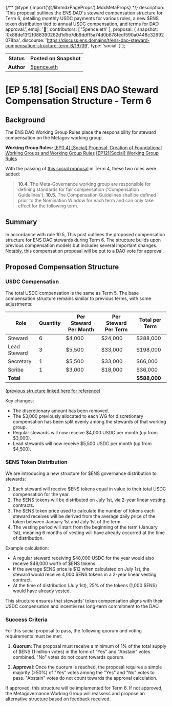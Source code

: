{/** @type {import('@/lib/mdxPageProps').MdxMetaProps} */}
    description: 'This proposal outlines the ENS DAO\'s steward compensation structure for Term 6, detailing monthly USDC payments for various roles, a new $ENS token distribution tied to annual USDC compensation, and terms for DAO approval.',
    emoji: '📖',
    contributors: [
        '5pence.eth'
    ],
    proposal: {
        snapshot: '0x88de13f2f088390262d1d5e7db9ddff5a74d0b878fedf590a0448c32692078ba',
        discourse: 'https://discuss.ens.domains/t/ens-dao-steward-compensation-structure-term-6/19739',
        type: 'social'
    }
};

| Status     | Posted on Snapshot                           |
| ---------- | -------------------------------------------- |
| **Author** | [5pence.eth](https://twitter.com/5pence_eth) |

# [EP 5.18] [Social] ENS DAO Steward Compensation Structure - Term 6

## Background

The ENS DAO Working Group Rules place the responsibility for steward compensation on the Metagov working group.

**Working Group Rules:**
[[EP0.4] [Social] Proposal: Creation of Foundational Working Groups and Working Group Rules](https://docs.ens.domains/v/governance/governance-proposals/term-0/ep4-social-proposal-creation-of-foundational-working-groups-and-working-group-rules)
[[EP12][Social] Working Group Rules ](https://discuss.ens.domains/t/ep12-social-working-group-rules/12953)

With the passing of [this social proposal](https://snapshot.org/#/ens.eth/proposal/0x26a5c8dec547837495707e70446d1e7cd874a91f75753c602998f6e70083a266) in Term 4, these two rules were added:

> **10.4.** The Meta-Governance working group are responsible for defining standards for fair compensation ('Compensation Guidelines').
> **10.5.** The Compensation Guidelines shall be defined prior to the Nomination Window for each term and can only take effect for the following term.

## Summary

In accordance with rule 10.5, This post outlines the proposed compensation structure for ENS DAO stewards during Term 6. The structure builds upon previous compensation models but includes several important changes. Notably, this compensation proposal will be put to a DAO vote for approval.

## Proposed Compensation Structure

### USDC Compensation

The total USDC compensation is the same as Term 5. The base compensation structure remains similar to previous terms, with some adjustments:

| Role         | Quantity | Per Steward Per Month | Per Steward Per Term | Total per Term |
| ------------ | -------- | --------------------- | -------------------- | -------------- |
| Steward      | 6        | $4,000                | $24,000              | $288,000       |
| Lead Steward | 3        | $5,500                | $33,000              | $198,000       |
| Secretary    | 1        | $5,500                | $33,000              | $66,000        |
| Scribe       | 1        | $3,000                | $18,000              | $36,000        |
| **Total**    |          |                       |                      | **$588,000**   |

([previous structure linked here for reference](https://discuss.ens.domains/t/ens-dao-steward-compensation/18063))

Key changes:

- The discretionary amount has been removed.
- The $3,000 previously allocated to each WG for discretionary compensation has been split evenly among the stewards of that working group.
- Regular stewards will now receive $4,000 USDC per month (up from $3,000).
- Lead stewards will now receive $5,500 USDC per month (up from $4,500).

### $ENS Token Distribution

We are introducing a new structure for $ENS governance distribution to stewards:

1. Each steward will receive $ENS tokens equal in value to their total USDC compensation for the year.
2. The $ENS tokens will be distributed on July 1st, via 2-year linear vesting contracts.
3. The $ENS token price used to calculate the number of tokens each steward receives will be derived from the average daily price of the token between January 1st and July 1st of the term.
4. The vesting period will start from the beginning of the term (January 1st), meaning 6 months of vesting will have already occurred at the time of distribution.

Example calculation:

- A regular steward receiving $48,000 USDC for the year would also receive $48,000 worth of $ENS tokens.
- If the average $ENS price is $12 when calculated on July 1st, the steward would receive 4,000 $ENS tokens in a 2-year linear vesting contract.
- At the time of distribution (July 1st), 25% of the tokens (1,000 $ENS) would have already vested.

This structure ensures that stewards' token compensation aligns with their USDC compensation and incentivizes long-term commitment to the DAO.

### Success Criteria

For this social proposal to pass, the following quorum and voting requirements must be met:

1. **Quorum**: The proposal must receive a minimum of 1% of the total supply of $ENS (1 million votes) in the form of "Yes" and "Abstain" votes combined. "No" votes do not count towards quorum.

2. **Approval**: Once the quorum is reached, the proposal requires a simple majority (>50%) of "Yes" votes among the "Yes" and "No" votes to pass. "Abstain" votes do not count towards the approval calculation.

If approved, this structure will be implemented for Term 6. If not approved, the Metagovernance Working Group will reassess and propose an alternative structure based on feedback received.

